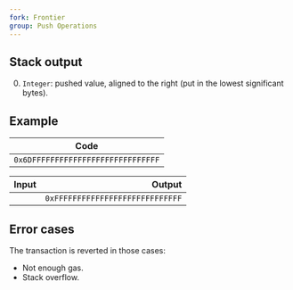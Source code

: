 ```yaml
---
fork: Frontier
group: Push Operations
---
```


## Stack output

0. `Integer`: pushed value, aligned to the right (put in the lowest significant bytes).

## Example

| Code |
|------|
| `0x6DFFFFFFFFFFFFFFFFFFFFFFFFFFFF` |

| Input | Output |
|------:|-------:|
| | `0xFFFFFFFFFFFFFFFFFFFFFFFFFFFF` |

## Error cases

The transaction is reverted in those cases:
- Not enough gas.
- Stack overflow.
